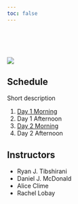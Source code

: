 ```yaml
---
toc: false
---
```


::: column-page
::: {layout=[45,10,45]}
::: {#first-column}

<br><br><br>

![](assets/img/cover-art.svg)

:::

::: {#second-column}

:::

::: {#third-column}

## Schedule

Short description

1. [Day 1 Morning](slides/day1-morning.qmd)
1. Day 1 Afternoon
1. [Day 2 Morning](slides/day2-morning.qmd)
1. Day 2 Afternoon


## Instructors

* Ryan J. Tibshirani
* Daniel J. McDonald
* Alice Clime
* Rachel Lobay

:::
:::
:::
